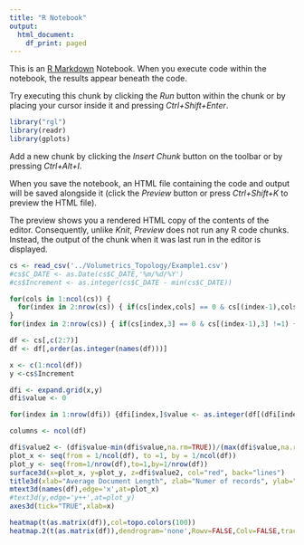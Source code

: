 ```yaml
---
title: "R Notebook"
output:
  html_document:
    df_print: paged
---
```


This is an [R Markdown](http://rmarkdown.rstudio.com) Notebook. When you execute code within the notebook, the results appear beneath the code. 

Try executing this chunk by clicking the *Run* button within the chunk or by placing your cursor inside it and pressing *Ctrl+Shift+Enter*. 

```r
library("rgl")
library(readr)
library(gplots)
```

Add a new chunk by clicking the *Insert Chunk* button on the toolbar or by pressing *Ctrl+Alt+I*.

When you save the notebook, an HTML file containing the code and output will be saved alongside it (click the *Preview* button or press *Ctrl+Shift+K* to preview the HTML file).

The preview shows you a rendered HTML copy of the contents of the editor. Consequently, unlike *Knit*, *Preview* does not run any R code chunks. Instead, the output of the chunk when it was last run in the editor is displayed.
```r
cs <- read_csv('../Volumetrics_Topology/Example1.csv')
#cs$C_DATE <- as.Date(cs$C_DATE,'%m/%d/%Y')
#cs$Increment <- as.integer(cs$C_DATE - min(cs$C_DATE))
```

```r
for(cols in 1:ncol(cs)) {
  for(index in 2:nrow(cs)) { if(cs[index,cols] == 0 & cs[(index-1),cols] !=1) { cs[index,cols] <- cs[(index-1),cols]}}
}
for(index in 2:nrow(cs)) { if(cs[index,3] == 0 & cs[(index-1),3] !=1) { cs[index,3] <- cs[(index-1),3]}}

df <- cs[,c(2:7)]
df <- df[,order(as.integer(names(df)))]
```

```r
x <- c(1:ncol(df))
y <-cs$Increment
```

```r
dfi <- expand.grid(x,y)
dfi$value <- 0	
```

```r

for(index in 1:nrow(dfi)) {dfi[index,]$value <- as.integer(df[(dfi[index,]$Var2+1),dfi[index,]$Var1])}

columns <- ncol(df)
```
```r
dfi$value2 <- (dfi$value-min(dfi$value,na.rm=TRUE))/(max(dfi$value,na.rm=TRUE)-min(dfi$value,na.rm=TRUE))
plot_x <- seq(from = 1/ncol(df), to =1, by = 1/ncol(df))
plot_y <- seq(from=1/nrow(df),to=1,by=1/nrow(df))
surface3d(x=plot_x, y=plot_y, z=dfi$value2, col="red", back="lines")
title3d(xlab="Average Document Length", zlab="Numer of records", ylab="Time ")
mtext3d(names(df),edge='x',at=plot_x)
#text3d(y,edge='y++',at=plot_y)
axes3d(tick="TRUE",xlab=x)
```
```r
heatmap(t(as.matrix(df)),col=topo.colors(100))
heatmap.2(t(as.matrix(df)),dendrogram='none',Rowv=FALSE,Colv=FALSE,trace='none',col=topo.colors(100))

```

